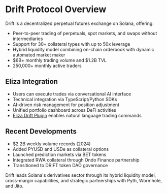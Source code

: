 # Drift Protocol Overview

Drift is a decentralized perpetual futures exchange on Solana, offering:

- Peer-to-peer trading of perpetuals, spot markets, and swaps without intermediaries
- Support for 30+ collateral types with up to 50x leverage
- Hybrid liquidity model combining on-chain orderbook with dynamic automated market maker
- $6B+ monthly trading volume and $1.2B TVL
- 250,000+ monthly active traders

## Eliza Integration

- Users can execute trades via conversational AI interface
- Technical integration via TypeScript/Python SDKs
- AI-driven risk management for position adjustment
- Unified portfolio dashboard across DeFi activities
- [Eliza Drift Plugin](https://github.com/elizaos-plugins/drift) enables natural language trading commands

## Recent Developments

- $2.2B weekly volume records (2024)
- Added PYUSD and USDe as collateral options
- Launched prediction markets via BET tokens
- Integrated RWA collateral through Ondo Finance partnership
- Transitioned to DRIFT token DAO governance

Drift leads Solana's derivatives sector through its hybrid liquidity model, cross-margin capabilities, and strategic partnerships with Pyth, Wormhole, and Jito.

